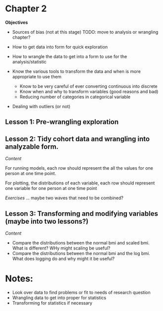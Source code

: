 
# Chapter 2

**Objectives**

- Sources of bias (not at this stage) TODO: move to analysis or wrangling chapter?

- How to get data into form for quick exploration
- How to wrangle the data to get into a form to use for the analysis/statistic
- Know the various tools to transform the data and when is more appropriate to
use them
    - Know to be very careful of ever converting continuous into discrete
    - Know when and why to transform variables (good reasons and bad)
    - Reducing number of categories in categorical variable
- Dealing with outliers (or not)

## Lesson 1: Pre-wrangling exploration


## Lesson 2: Tidy cohort data and wrangling into analyzable form.

*Content*

For running models, each row should represent the all the values for one person
at one time point.

For plotting, the distributions of each variable, each row should represent one
variable for one person at one time point

*Exercises*
... maybe two waves that need to be combined?

## Lesson 3: Transforming and modifying variables (maybe into two lessons?)

*Content*


- Compare the distributions between the normal bmi and scaled bmi. What is different? WHy might scaling be useful?
- Compare the distributions between the normal bmi and the log bmi. What does logging do and why might it be useful?

# Notes:

- Look over data to find problems or fit to needs of research question
- Wrangling data to get into proper for statistics
- Transforming for statistics if necessary


